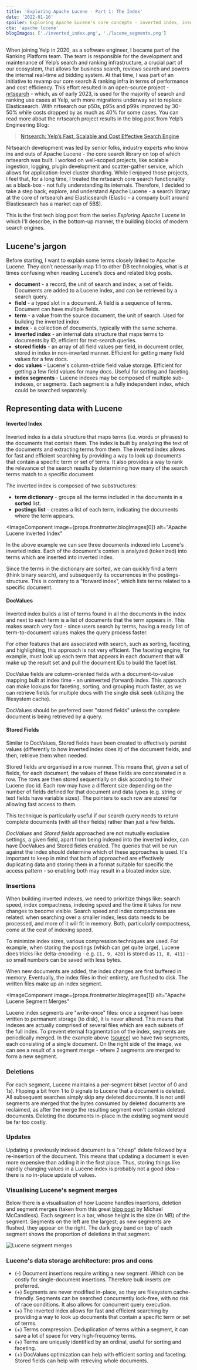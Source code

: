 ```yaml
---
title: 'Exploring Apache Lucene - Part 1: The Index'
date: '2022-01-16'
spoiler: Exploring Apache Lucene's core concepts - inverted index, insertions and deletions.
cta: 'apache lucene'
blogImages: ['./inverted_index.png', './lucene_segments.png']
---
```


When joining Yelp in 2020, as a software engineer, I became part of the Ranking Platform team. The team is responsible for the development and maintenance of Yelp’s search and ranking infrastructure, a crucial part of our ecosystem, that allows for business search, reviews search and powers the internal real-time ad bidding system. At that time, I was part of an initiative to revamp our core search & ranking infra in terms of performance and cost efficiency. This effort resulted in an open-source project - [nrtsearch](https://github.com/Yelp/nrtsearch) - which, as of early 2023, is used for the majority of search and ranking use cases at Yelp, with more migrations underway set to replace Elasticsearch. With nrtsearch our p50s, p95s and p99s improved by 30-50% while costs dropped by as much as 40% for some cases. You can read more about the nrtsearch project results in the blog post from Yelp’s Engineering Blog:

> [Nrtsearch: Yelp’s Fast, Scalable and Cost Effective Search Engine](https://engineeringblog.yelp.com/2021/09/nrtsearch-yelps-fast-scalable-and-cost-effective-search-engine.html)

Nrtsearch development was led by senior folks, industry experts who know ins and outs of Apache Lucene - the core search library on top of which nrtsearch was built. I worked on well-scoped projects, like scalable ingestion, logging, plugin development and scatter-gather service, which allows for application-level cluster sharding. While I enjoyed those projects, I feel that, for a long time, I treated the nrtsearch core search functionality as a black-box - not fully understanding its internals. Therefore, I decided to take a step back, explore, and understand Apache Lucene - a search library at the core of nrtsearch and Elasticsearch (Elastic - a company built around Elasticsearch has a market cap of 5B$).

This is the first tech blog post from the series _Exploring Apache Lucene_ in which I'll describe, in the bottom-up manner, the building blocks of modern search engines.

## Lucene's jargon

Before starting, I want to explain some terms closely linked to Apache Lucene. They don’t necessarily map 1:1 to other DB technologies, what is at times confusing when reading Lucene’s docs and related blog posts.

- **document** - a record, the unit of search and index, a set of fields. Documents are added to a Lucene index, and can be retrieved by a search query.
- **field** - a typed slot in a document. A field is a sequence of terms. Document can have multiple fields.
- **term** - a value from the source document, the unit of search. Used for building the inverted index
- **index** - a collection of documents, typically with the same schema.
- **inverted index** - an internal data structure that maps terms to documents by ID, efficient for text-search queries.
- **stored fields** - an array of all field values per field, in document order, stored in index in non-inverted manner. Efficient for getting many field values for a few docs.
- **doc values** - Lucene's column-stride field value storage. Efficient for getting a few field values for many docs. Useful for sorting and faceting.
- **index segments** - Lucene indexes may be composed of multiple sub-indexes, or segments. Each segment is a fully independent index, which could be searched separately.

## Representing data with Lucene

#### Inverted Index

Inverted index is a data structure that maps terms (i.e. words or phrases) to the documents that contain them. The index is built by analyzing the text of the documents and extracting terms from them. The inverted index allows for fast and efficient searching by providing a way to look up documents that contain a specific term or set of terms. It also provides a way to rank the relevance of the search results by determining how many of the search terms match to a specific document.

The inverted index is composed of two substructures:

- **term dictionary** - groups all the terms included in the documents in a **sorted** list.
- **postings list** - creates a list of each term, indicating the documents where the term appears.

<ImageComponent
  image={props.frontmatter.blogImages[0]}
  alt="Apache Lucene Inverted Index"
></ImageComponent>

In the above example we can see three documents indexed into Lucene's inverted index. Each of the document's conten is analyzed (tokenized) into terms which are inserted into inverted index.

Since the terms in the dictionary are sorted, we can quickly find a term (think binary search), and subsequently its occurrences in the postings-structure. This is contrary to a "forward index", which lists terms related to a specific document.

#### DocValues

Inverted index builds a list of terms found in all the documents in the index and next to each term is a list of documents that the term appears in. This makes search very fast - since users search by terms, having a ready list of term-to-document values makes the query process faster.

For other features that are associated with search, such as sorting, faceting, and highlighting, this approach is not very efficient. The faceting engine, for example, must look up each term that appears in each document that will make up the result set and pull the document IDs to build the facet list.

DocValue fields are column-oriented fields with a document-to-value mapping built at index time - an uninverted (forward) index. This approach can make lookups for faceting, sorting, and grouping much faster, as we can retrieve fields for multiple docs with the single disk seek (utilizing the filesystem cache).

DocValues should be preferred over "stored fields" unless the complete document is being retrieved by a query.

#### Stored Fields

Similar to DocValues, Stored fields have been created to effectively persist values (differently to how inverted index does it) of the document fields, and then, retrieve them when needed.

Stored fields are organised in a row manner. This means that, given a set of fields, for each document, the values of these fields are concatenated in a row. The rows are then stored sequentially on disk according to their Lucene doc id. Each row may have a different size depending on the number of fields defined for that document and data types (e.g. string or text fields have variable sizes). The pointers to each row are stored for allowing fast access to them.

This technique is particularly useful if our search query needs to return complete documents (with all their fields) rather than just a few fields.

_DocValues_ and _Stored fields_ approached are not mutually exclusive settings, a given field, apart from being indexed into the inverted index, can have DocValues and Stored fields enabled. The queries that will be run against the index should determine which of these approaches is used. It's important to keep in mind that both of approached are effectively duplicating data and storing them in a format suitable for specific the access pattern - so enabling both may result in a bloated index size.

### Insertions

When building inverted indexes, we need to prioritize things like: search speed, index compactness, indexing speed and the time it takes for new changes to become visible. Search speed and index compactness are related: when searching over a smaller index, less data needs to be processed, and more of it will fit in memory. Both, particularly compactness, come at the cost of indexing speed.

To minimize index sizes, various compression techniques are used. For example, when storing the postings (which can get quite large), Lucene does tricks like delta-encoding - e.g. `[1, 9, 420]` is stored as `[1, 8, 411]` - so small numbers can be saved with less bytes.

When new documents are added, the index changes are first buffered in memory. Eventually, the index files in their entirety, are flushed to disk. The written files make up an index segment.

<ImageComponent
  image={props.frontmatter.blogImages[1]}
  alt="Apache Lucene Segment Merges"
></ImageComponent>

Lucene index segments are "write-once" files: once a segment has been written to permanent storage (to disk), it is never altered. This means that indexes are actually comprised of several files which are each subsets of the full index. To prevent eternal fragmentation of the index, segments are periodically merged. In the example above ([source](https://speakerdeck.com/elasticsearch/what-is-in-a-lucene-index?slide=11)) we have two segments, each consisting of a single document. On the right side of the image, we can see a result of a segment merge - where 2 segments are merged to form a new segment.

### Deletions

For each segment, Lucene maintains a per-segment bitset (vector of 0 and 1s). Flipping a bit from 1 to 0 signals to Lucene that a document is deleted. All subsequent searches simply skip any deleted documents. It is not until segments are merged that the bytes consumed by deleted documents are reclaimed, as after the merge the resulting segment won't contain deleted documents. Deleting the documents in-place in the existing segment would be far too costly.

### Updates

Updating a previously indexed document is a "cheap" delete followed by a re-insertion of the document. This means that updating a document is even more expensive than adding it in the first place. Thus, storing things like rapidly changing values in a Lucene index is probably not a good idea – there is no in-place update of values.

### Visualising Lucene's segment merges

Below there is a visualisation of how Lucene handles insertions, deletion and segment merges (taken from this great [blog post](https://blog.mikemccandless.com/2011/02/visualizing-lucenes-segment-merges.html) by Michael McCandless). Each segment is a bar, whose height is the size (in MB) of the segment. Segments on the left are the largest; as new segments are flushed, they appear on the right. The dark grey band on top of each segment shows the proportion of deletions in that segment.

![Lucene segment merges](./segment_merges.gif)

### Lucene's data storage architecture: pros and cons

- (-) Document insertions require writing a new segment. Which can be costly for single-document insertions. Therefore bulk inserts are preferred.
- (+) Segments are never modified in-place, so they are filesystem cache-friendly. Segments can be searched concurrently lock-free, with no risk of race conditions. It also allows for concurrent query execution.
- (+) The inverted index allows for fast and efficient searching by providing a way to look up documents that contain a specific term or set of terms.
- (+) Terms compression. Deduplication of terms within a segment, it can save a lot of space for very high-frequency terms.
- (+) Terms are uniquely identified by an ordinal, useful for sorting and faceting.
- (+) DocValues optimization can help with efficient sorting and faceting. Stored fields can help with retreving whole documents.
